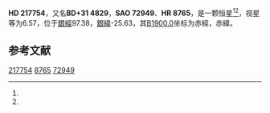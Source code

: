 {{Starbox begin
| name = HD 217754
}}
{{Starbox observe
| epoch = [[J2000.0|J2000.0]]
| constell = {{星座名待查}}<ref name=SIMBAD>{{cite web
 | url=http://simbad.u-strasbg.fr/simbad/sim-id?Ident=HR+8765
 | title=Pulsating variable Star
 | publisher=Centre de Données astronomiques de Strasbourg
 | work=SIMBAD
 | accessdate=2012-07-13
 | archive-date=2016-03-18
 | archive-url=https://web.archive.org/web/20160318221130/http://simbad.u-strasbg.fr/simbad/sim-id?Ident=HR+8765
 | dead-url=no
 }}</ref><ref name=DATA>{{cite web
 | url=http://vizier.u-strasbg.fr/viz-bin/VizieR-5?-out.add=.&-source=5050&-corr=PK=HR&-out.max=9999&HR=8765
 | title=VizieR Detailed Page
 | accessdate=2012-07-13
 | archive-date=2016-03-04
 | archive-url=https://web.archive.org/web/20160304141649/http://vizier.u-strasbg.fr/viz-bin/VizieR-5?-out.add=.&-source=5050&-corr=PK=HR&-out.max=9999&HR=8765
 | dead-url=no
 }}</ref>
| 星官 = 
| ra = {{RA|23|2|33.1}}<ref name=SIMBAD /><ref name=DATA />
| dec = {{DEC|+31|46|50}}<ref name=SIMBAD /><ref name=DATA />
| appmag_v = 6.57<ref name=SIMBAD /><ref name=DATA />
}}
{{Starbox character
| class = F2IV<ref name=SIMBAD /><ref name=DATA />
| b-v = 0.35<ref name=SIMBAD /><ref name=DATA />
| u-b = 0.08<ref name=SIMBAD /><ref name=DATA />
| r-i = <ref name=SIMBAD /><ref name=DATA />
| variable = 
}}
{{Starbox astrometry
| radial_v = 0.08
| prop_mo_ra = -17
| parallax = 
| p_error = 
}}
{{Starbox catalog
| names =BD+31 4829，[[SAO星表|SAO]] 72949，[[HD星表|HD]] 217754，[[HR星表|HR]] 8765}}
{{Starbox reference |Simbad=HR+8765}}
{{Starbox end}}

'''HD 217754'''，又名'''BD+31 4829'''，'''SAO 72949'''、'''HR 8765'''，是一颗恒星<ref name=SIMBAD /><ref name=DATA />，视星等为6.57，位于[[銀道座標系|銀經]]97.38，[[銀道座標系|銀緯]]-25.63，其[[B1900.0|B1900.0]]坐标为赤經{{RA|22|57|46.8}}，赤緯{{DEC|+31|-25.63|35}}。

== 参考文献 ==
{{reflist}}

{{star-stub}}

[[Category:HD和HDE天體|217754]]
[[Category:HR天體|8765]]
[[Category:SAO天體|72949]]